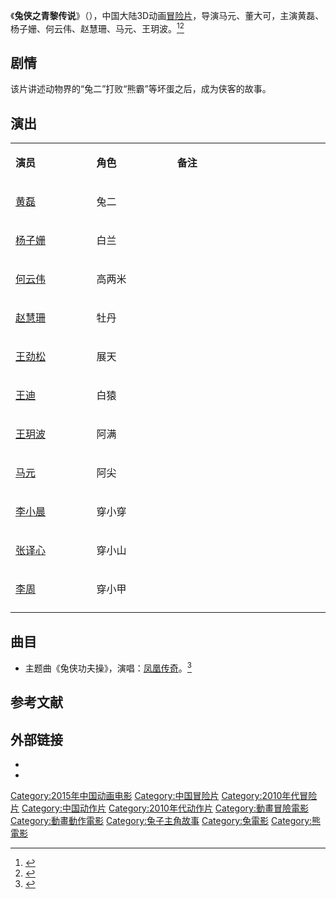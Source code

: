 {{电影信息框
| 片名     = 兔侠之青黎传说
| 电影原名 = ''{{lang|en|Legend of A Rabbit: The Martial of Fire}}''
| 图像     = Legend of A Rabbit-The Martial of Fire poster.jpg
| 图像说明 = 海报
| 导演     = 马元、董大可
| 监制     = 
| 制片     = 
| 编剧     = 董大可、于飞、杨凯麟
| 剧本     = 
| 原著     = 
| 主演     = 黄磊<br>杨子姗<br>何云伟<br>赵慧珊<br>马元<br>王玥波
| 主题曲   = 
| 片头曲   = 
| 片尾曲   = 
| 配乐     = 
| 摄影     = 
| 剪辑     = 
| 制片商   = 天津北方电影集团有限公司<br>北京世纪彩蝶影业有限公司<br>北京陆谊久影视文化传播有限公司
| 发行商   = 
| 上映日期 = {{Film date|2015|2|21|中国大陆}}
| 片长     = 90分钟
| 产地     = {{CHNML}}
| 语言     = 普通话
| 预算     = 
| 票房     = 
| 前集     = 
| 续集     = 
| 中国大陆片名= 
| 港澳片名 = 
| 新马片名 = 
| 台湾片名 = 
}}
《'''兔侠之青黎传说'''》（{{lang-en|''Legend of A Rabbit: The Martial of Fire''}}），中国大陆3D动画[[冒险片|冒险片]]，导演马元、董大可，主演黄磊、杨子姗、何云伟、赵慧珊、马元、王玥波。<ref>{{cite news|author=|url=http://ent.qq.com/a/20150108/031644.htm#p=1|title=《兔侠之青黎传说》对战曝光 萌角色玩转功夫秀|newspaper=腾讯网|date=2015-01-08|accessdate=2015-01-11|archive-date=2019-11-28|archive-url=https://web.archive.org/web/20191128124104/https://ent.qq.com/a/20150108/031644.htm#p=1|dead-url=no}}</ref><ref>{{cite news |author= |url=http://ent.163.com/14/1126/10/ABVJI8P4000300B1.html |title=《兔侠之青黎传说》发海报 萌兔闹春2月来袭 |newspaper=网易 |date=2014-11-26 |accessdate=2015-01-11 |archive-date=2019-07-31 |archive-url=https://web.archive.org/web/20190731221125/http://ent.163.com/14/1126/10/ABVJI8P4000300B1.html |dead-url=no }}</ref>

==剧情==
该片讲述动物界的“兔二”打败“熊霸”等坏蛋之后，成为侠客的故事。

==演出==
{|class="wikitable" width="20%"
|- style="background:cornflowerblue; color:white" align=center
|style="width:5%"|'''演员'''||style="width:5%"|'''角色'''||style="width:10%"|'''备注'''
|-
| [[黄磊|黄磊]] || 兔二 ||   
|-
| [[杨子姗|杨子姗]] || 白兰 ||   
|- 
| [[何云伟|何云伟]] || 高两米 ||   
|- 
| [[赵慧珊|赵慧珊]] || 牡丹 ||   
|-
| [[王劲松|王劲松]] || 展天 ||   
|-
| [[王迪|王迪]] || 白猿 ||   
|- 
| [[王玥波|王玥波]] || 阿满 ||   
|- 
| [[马元|马元]] || 阿尖 ||   
|-
| [[李小晨|李小晨]] || 穿小穿 ||   
|-
| [[张译心|张译心]] || 穿小山 ||   
|-
| [[李周|李周]] || 穿小甲 ||   
|-
|}

==曲目==
*主题曲《兔侠功夫操》，演唱：[[凤凰传奇|凤凰传奇]]。<ref>{{cite news |author= |url=http://ent.sina.com.cn/m/c/2014-12-26/10584263794.shtml |title=《兔侠》MV玩功夫操 凤凰传奇造神曲 |newspaper=新浪网 |date=2014-11-26 |accessdate=2015-01-11 |archive-date=2019-08-02 |archive-url=https://web.archive.org/web/20190802091755/http://ent.sina.com.cn/m/c/2014-12-26/10584263794.shtml |dead-url=no }}</ref>

==参考文献==
{{reflist}}

== 外部链接==
* {{douban}}
* {{Mtime|212441}}

{{DEFAULTSORT:Tu兔}}
[[Category:2015年中国动画电影|Category:2015年中国动画电影]]
[[Category:中国冒险片|Category:中国冒险片]]
[[Category:2010年代冒险片|Category:2010年代冒险片]]
[[Category:中国动作片|Category:中国动作片]]
[[Category:2010年代动作片|Category:2010年代动作片]]
[[Category:動畫冒險電影|Category:動畫冒險電影]]
[[Category:動畫動作電影|Category:動畫動作電影]]
[[Category:兔子主角故事|Category:兔子主角故事]]
[[Category:兔電影|Category:兔電影]]
[[Category:熊電影|Category:熊電影]]